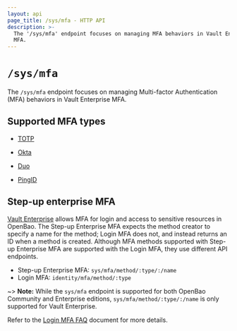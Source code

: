 ```yaml
---
layout: api
page_title: /sys/mfa - HTTP API
description: >-
  The '/sys/mfa' endpoint focuses on managing MFA behaviors in Vault Enterprise
  MFA.
---
```


# `/sys/mfa`

The `/sys/mfa` endpoint focuses on managing Multi-factor Authentication (MFA)
behaviors in Vault Enterprise MFA.

## Supported MFA types

- [TOTP](/vault/api-docs/system/mfa/totp)

- [Okta](/vault/api-docs/system/mfa/okta)

- [Duo](/vault/api-docs/system/mfa/duo)

- [PingID](/vault/api-docs/system/mfa/pingid)

## Step-up enterprise MFA

[Vault Enterprise](/vault/docs/enterprise/mfa) allows MFA for login and access to
sensitive resources in OpenBao.  The Step-up Enterprise MFA expects the method
creator to specify a name for the method; Login MFA does not, and instead
returns an ID when a method is created. Although MFA methods supported with Step-up Enterprise MFA are supported with the Login MFA, they use different API endpoints.

- Step-up Enterprise MFA: `sys/mfa/method/:type/:/name`
- Login MFA: `identity/mfa/method/:type`

~> **Note:** While the `sys/mfa` endpoint is supported for both OpenBao Community and Enterprise editions, `sys/mfa/method/:type/:/name` is only supported for Vault Enterprise.

Refer to the [Login MFA
FAQ](/vault/docs/auth/login-mfa/faq#q-are-there-new-mfa-api-endpoints-introduced-as-part-of-the-new-openbao-version-1-10-mfa-for-login-functionality) document
for more details.
